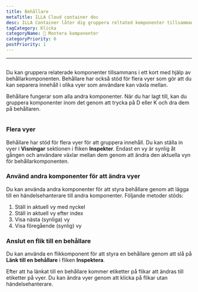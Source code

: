 ```yaml
---
title: Behållare
metaTitle: ILLA Cloud container doc
desc: ILLA Container låter dig gruppera reltated komponenter tillsammans i ett kort
tagCategory: Klicka
categoryName: 🧬 Montera komponenter
categoryPriority: 6
postPriority: 1
---
```


* * *

## <h2 hidden>Container</h2>

Du kan gruppera relaterade komponenter tillsammans i ett kort med hjälp av behållarkomponenten. Behållare har också stöd för flera vyer som gör att du kan separera innehåll i olika vyer som användare kan växla mellan.

Behållare fungerar som alla andra komponenter. När du har lagt till, kan du gruppera komponenter inom det genom att trycka på D eller K och dra dem på behållaren.

<img
  src='https://cdn.illacloud.com/official-website/img/docs/assemble/container.png'
  alt=""
/>

### Flera vyer

Behållare har stöd för flera vyer för att gruppera innehåll. Du kan ställa in vyer i **Visningar** sektionen i fliken **Inspekter**. Endast en vy är synlig åt gången och användare växlar mellan dem genom att ändra den aktuella vyn för behållarkomponenten.

### Använd andra komponenter för att ändra vyer

Du kan använda andra komponenter för att styra behållare genom att lägga till en händelsehanterare till andra komponenter. Följande metoder stöds:

1.  Ställ in aktuell vy med nyckel
2.  Ställ in aktuell vy efter index
3.  Visa nästa (synliga) vy
4.  Visa föregående (synlig) vy

### Anslut en flik till en behållare

Du kan använda en flikkomponent för att styra en behållare genom att slå på **Länk till en behållare** i fliken **Inspektera**.

Efter att ha länkat till en behållare kommer etiketter på flikar att ändras till etiketter på vyer. Du kan ändra vyer genom att klicka på flikar utan händelsehanterare. 
